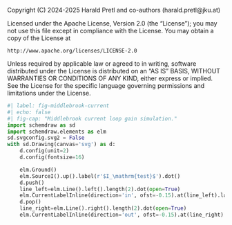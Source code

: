 ::: {.content-hidden}
Copyright (C) 2024-2025 Harald Pretl and co-authors (harald.pretl@jku.at)

Licensed under the Apache License, Version 2.0 (the "License");
you may not use this file except in compliance with the License.
You may obtain a copy of the License at

    http://www.apache.org/licenses/LICENSE-2.0

Unless required by applicable law or agreed to in writing, software
distributed under the License is distributed on an "AS IS" BASIS,
WITHOUT WARRANTIES OR CONDITIONS OF ANY KIND, either express or implied.
See the License for the specific language governing permissions and
limitations under the License.
:::

```python
#| label: fig-middlebrook-current
#| echo: false
#| fig-cap: "Middlebrook current loop gain simulation."
import schemdraw as sd
import schemdraw.elements as elm
sd.svgconfig.svg2 = False
with sd.Drawing(canvas='svg') as d:
    d.config(unit=2)
    d.config(fontsize=16)

    elm.Ground()
    elm.SourceI().up().label(r'$I_\mathrm{test}$').dot()
    d.push()
    line_left=elm.Line().left().length(2).dot(open=True)
    elm.CurrentLabelInline(direction='in', ofst=-0.15).at(line_left).label(r'$I_\mathrm{f}$')
    d.pop()
    line_right=elm.Line().right().length(2).dot(open=True)
    elm.CurrentLabelInline(direction='out', ofst=-0.15).at(line_right).label(r'$I_\mathrm{r}$')
```
